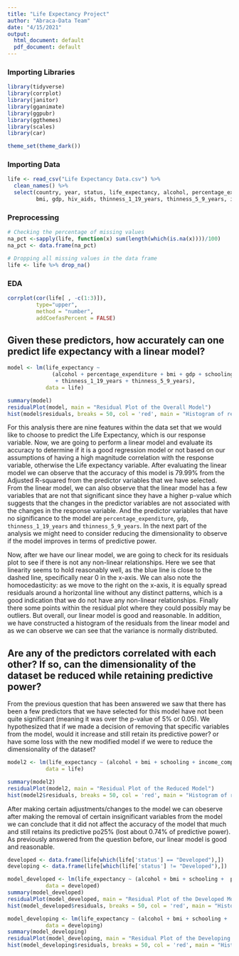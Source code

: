 ```yaml
---
title: "Life Expectancy Project"
author: "Abraca-Data Team"
date: "4/15/2021"
output:
  html_document: default
  pdf_document: default
---
```

### Importing Libraries
```r
library(tidyverse)
library(corrplot)
library(janitor)
library(gganimate)
library(ggpubr)
library(ggthemes)
library(scales)
library(car)
```

```r
theme_set(theme_dark())
```

### Importing Data
```r
life <- read_csv("Life Expectancy Data.csv") %>%
  clean_names() %>%
  select(country, year, status, life_expectancy, alcohol, percentage_expenditure,
         bmi, gdp, hiv_aids, thinness_1_19_years, thinness_5_9_years, income_composition_of_resources, schooling)
```

### Preprocessing
```r
# Checking the percentage of missing values
na_pct <-sapply(life, function(x) sum(length(which(is.na(x))))/100)
na_pct <- data.frame(na_pct)

# Dropping all missing values in the data frame
life <- life %>% drop_na()
```

### EDA
```r
corrplot(cor(life[ , -c(1:3)]),
         type="upper",
         method = "number", 
         addCoefasPercent = FALSE)
```

## Given these predictors, how accurately can one predict life expectancy with a linear model?
```r
model <- lm(life_expectancy ~ 
              (alcohol + percentage_expenditure + bmi + gdp + schooling + income_composition_of_resources + hiv_aids
               + thinness_1_19_years + thinness_5_9_years),
            data = life)

summary(model)
residualPlot(model, main = "Residual Plot of the Overall Model")
hist(model$residuals, breaks = 50, col = 'red', main = "Histogram of residuals - Overall Model", xlab = "Residuals Values")
```
For this analysis there are nine features within the data set that we would like to choose to predict the Life Expectancy, which is our response variable. Now, we are going to perform a linear model and evaluate its accuracy to determine if it is a good regression model or not based on our assumptions of having a high magnitude correlation with the response variable, otherwise the Life expectancy variable. After evaluating the linear model we can observe that the accuracy of this model is 79.99% from the Adjusted R-squared from the predictor variables that we have selected. From the linear model, we can also observe that the linear model has a few variables that are not that significant since they have a higher p-value which suggests that the changes in the predictor variables are not associated with the changes in the response variable. And the predictor variables that have no significance to the model are `percentage_expenditure`, `gdp`, `thinness_1_19_years` and `thinness_5_9_years`. In the next part of the analysis we might need to consider reducing the dimensionality to observe if the model improves in terms of predictive power.

Now, after we have our linear model, we are going to check for its residuals plot to see if there is not any non-linear relationships. Here we see that linearity seems to hold reasonably well, as the blue line is close to the dashed line, specifically near 0 in the x-axis. We can also note the homocedasticity: as we move to the right on the x-axis, it is equally spread residuals around a horizontal line without any distinct patterns, which is a good indication that we do not have any non-linear relationships. Finally there some points within the residual plot where they could possibly may be outliers. But overall, our linear model is good and reasonable. In addition, we have constructed a histogram of the residuals from the linear model and as we can observe we can see that the variance is normally distributed.

## Are any of the predictors correlated with each other? If so, can the dimensionality of the dataset be reduced while retaining predictive power?
From the previous question that has been answered we saw that there has been a few predictors that we have selected for this model have not been quite significant (meaning it was over the p-value of 5% or 0.05). We hypothesized that if we made a decision of removing that specific variables from the model, would it increase and still retain its predictive power? or have some loss with the new modified model if we were to reduce the dimensionality of the dataset?

```r
model2 <- lm(life_expectancy ~ (alcohol + bmi + schooling + income_composition_of_resources + hiv_aids +   thinness_1_19_years),
            data = life)

summary(model2)
residualPlot(model2, main = "Residual Plot of the Reduced Model")
hist(model2$residuals, breaks = 50, col = 'red', main = "Histogram of residuals - Reduced Model", xlab = "Residuals Values")
```
After making certain adjustments/changes to the model we can obeserve after making the removal of certain insignificant variables from the model we can conclude that it did not affect the accuracy of the model that much and still retains its predictive po25% (lost about 0.74% of predictive power). As previously answered from the question before, our linear model is good and reasonable.

```r
developed <- data.frame(life[which(life['status'] == "Developed"),])
developing <- data.frame(life[which(life['status'] != "Developed"),])
```


```r
model_developed <- lm(life_expectancy ~ (alcohol + bmi + schooling +  percentage_expenditure + gdp +income_composition_of_resources  +  hiv_aids + thinness_1_19_years + thinness_5_9_years),
            data = developed)
summary(model_developed)
residualPlot(model_developed, main = "Residual Plot of the Developed Model")
hist(model_developed$residuals, breaks = 50, col = 'red', main = "Histogram of residuals - Developed Model", xlab = "Residuals Values")
```


```r
model_developing <- lm(life_expectancy ~ (alcohol + bmi + schooling +  percentage_expenditure + gdp +income_composition_of_resources + hiv_aids +   thinness_1_19_years + thinness_5_9_years),
            data = developing)
summary(model_developing)
residualPlot(model_developing, main = "Residual Plot of the Developing Model")
hist(model_developing$residuals, breaks = 50, col = 'red', main = "Histogram of residuals - Developing Model", xlab = "Residuals Values")
```



